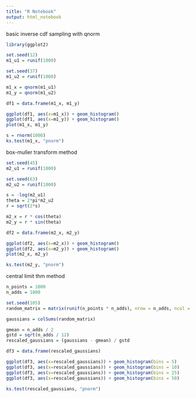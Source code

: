 ---
title: "R Notebook"
output: html_notebook
---

basic inverse cdf sampling with qnorm
```{r}
library(ggplot2)

set.seed(12)
m1_u1 = runif(1000)

set.seed(37)
m1_u2 = runif(1000)

m1_x = qnorm(m1_u1)
m1_y = qnorm(m1_u2)

df1 = data.frame(m1_x, m1_y)

ggplot(df1, aes(x=m1_x)) + geom_histogram()
ggplot(df1, aes(x=m1_y)) + geom_histogram()
plot(m1_x, m1_y)

s = rnorm(1000)
ks.test(m1_x, "pnorm")

```

box-muller transform method
```{r}
set.seed(45)
m2_u1 = runif(1000)

set.seed(63)
m2_u2 = runif(1000)

s = -log(m2_u1)
theta = 2*pi*m2_u2
r = sqrt(2*s)

m2_x = r * cos(theta)
m2_y = r * sin(theta)

df2 = data.frame(m2_x, m2_y)

ggplot(df2, aes(x=m2_x)) + geom_histogram()
ggplot(df2, aes(x=m2_y)) + geom_histogram()
plot(m2_x, m2_y)

ks.test(m2_y, "pnorm")
```


central limit thm method
```{r}
n_points = 1000
n_adds = 1000

set.seed(105)
random_matrix = matrix(runif(n_points * n_adds), nrow = n_adds, ncol = n_points)

gaussians = colSums(random_matrix)

gmean = n_adds / 2
gstd = sqrt(n_adds / 12)
rescaled_gaussians = (gaussians - gmean) / gstd

df3 = data.frame(rescaled_gaussians)

ggplot(df3, aes(x=rescaled_gaussians)) + geom_histogram(bins = 5)
ggplot(df3, aes(x=rescaled_gaussians)) + geom_histogram(bins = 10)
ggplot(df3, aes(x=rescaled_gaussians)) + geom_histogram(bins = 25)
ggplot(df3, aes(x=rescaled_gaussians)) + geom_histogram(bins = 50)

ks.test(rescaled_gaussians, "pnorm")
```







